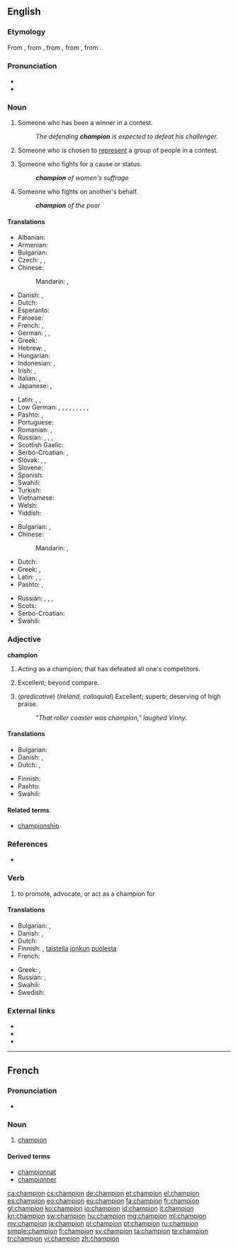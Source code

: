{{also|Champion}}
==English==

{{wikipedia}}

===Etymology===
From {{etyl|enm|en}}, from {{etyl|fro|en}}, from {{etyl|ML.|en}} {{term|lang=la|campio||a champion, combatant in a duel}}, from {{term|lang=la|campus||a battle, duel}}, from {{etyl|la|en}} {{term|lang=la|campus||a field, a plain, a place of action}}.

===Pronunciation===
* {{audio|en-us-champion.ogg|Audio (US)}}
* {{audio|En-uk-champion.ogg|Audio (UK)}}

===Noun===
{{en-noun}}

# Someone who has been a winner in a contest.
#: ''The defending '''champion''' is expected to defeat his challenger.''
# {{rfex-sense}} Someone who is chosen to [[represent]] a group of people in a contest.
# Someone who fights for a cause or status.
#: '''''champion''' of women's suffrage''
# Someone who fights on another's behalf.
#: '''''champion''' of the poor''
{{attention|en|edited from mobile, please check for errors introduced inadvertently}}
====Translations====
{{trans-top|someone who has been winner in a contest}}
* Albanian: {{t|sq|kampion|m}}
* Armenian: {{t|hy|չեմպիոն|tr=čempion}}
* Bulgarian: {{t|bg|шампио́н|m}}
* Czech: {{t+|cs|mistr|m}}, {{t|cs|přeborník|m}}, {{t|cs|šampión|m}}
* Chinese:
*: Mandarin: {{t+|cmn|冠軍|sc=Hani}}, {{t+|cmn|冠军|tr=guànjūn|sc=Hani}}
* Danish: {{t|da|mester}}, {{t|da|champion}}
* Dutch: {{t+|nl|kampioen|m}}
* Esperanto: {{t|eo|ĉampiono}}
* Faroese: {{t|fo|meistari|m}}
* French: {{t+|fr|champion|m}}, {{t+|fr|championne|f}}
* German: {{t+|de|Sieger|m}}, {{t+|de|Gewinner|m}}, {{t+|de|Meister|m}}
* Greek: {{t+|el|πρωταθλητής|m|tr=protathlitís|sc=Grek}}
* Hebrew: {{t+|he|אלוף|m|tr=aluf}}, {{t|he|אלופה|f|tr=alufa}}
* Hungarian: {{t+|hu|bajnok}}
* Indonesian: {{t+|id|pemenang}}, {{t+|id|juara}}
* Irish: {{t|ga|curadh}}, {{t|ga|seaimpín|m}}
* Italian: {{t+|it|campione|m}}, {{t+|it|campionessa|f}}
* Japanese: {{t|ja|チャンピオン|tr=chanpion}}, {{t+|ja|優勝者|tr=ゆうしょうしゃ, yūshōsha}}
{{trans-mid}}
* Latin: {{t|la|adversarius}}, {{t|la|adversarius|m}}, {{t|la|adversaria|f}}
* Low German: {{t|nds|Meester|m}}, {{t|nds|Mester|m}}, {{t|nds|Meister|m}}, {{t|nds|Meesterin|f}}, {{t|nds|Meestersch|f}}, {{t|nds|Meestersche|f}}, {{t|nds|Winner|m}}, {{t|nds|Winnerin|f}}, {{t|nds|Winnersch|f}}, {{t|nds|Winnersche|f}}
* Pashto: {{t+|ps|اتل|m|tr=atël}}, {{t|ps|اتله|f|tr=atëla}}
* Portuguese: {{t+|pt|campeão|m}}
* Romanian: {{t+|ro|campion|m}}, {{t+|ro|campioană|f}}
* Russian: {{t+|ru|чемпио́н|m}}, {{t+|ru|чемпио́нка|f}}, {{t+|ru|победи́тель|m|sc=Cyrl}}, {{t+|ru|победи́тельница|f|sc=Cyrl}}
* Scottish Gaelic: {{t|gd|gaisgeach|m}}
* Serbo-Croatian: {{t|sh|prvak|m}}, {{t|sh|pobednik|m}}
* Slovak: {{t|sk|šampión|m}}, {{t|sk|majster|m}}, {{t|sk|preborník|m}}
* Slovene: {{t+|sl|prvak|m}}
* Spanish: {{t+|es|campeón|m}}
* Swahili: {{t+|sw|bingwa}}
* Turkish: {{t+|tr|şampiyon}}
* Vietnamese: {{t+|vi|quán quân}}
* Welsh: {{t|cy|hyrwyddwr}}
* Yiddish: {{t|yi|מײַסטער|m|tr=mayster |sc=Hebr}}
{{trans-bottom}}

{{trans-top|defender of a cause}}
* Bulgarian: {{t+|bg|защитник|m}}, {{t+|bg|поборник|m}}
* Chinese:
*: Mandarin: {{t+|cmn|擁護者|sc=Hani}}, {{t+|cmn|拥护者|tr=yōnghùzhě|sc=Hani}}
* Dutch: {{t|nl|voorvechter|m}}
* Greek: {{t+|el|υπέρμαχος|m|tr=ypérmachos|sc=Grek}}, {{t+|el|υπερασπιστής|m|tr=yperaspistís|sc=Grek}}
* Latin: {{t|la|propugnator|m}}, {{t|la|propugnatrix|f}}, {{t|la|praeses|m}}
* Pashto: {{t+|ps|اتل|m|tr=atël}}, {{t|ps|اتله|f|tr=atëla}}
{{trans-mid}}
* Russian: {{t+|ru|побо́рник|m|sc=Cyrl}}, {{t+|ru|побо́рница|f|sc=Cyrl}}, {{t+|ru|защи́тник|m|sc=Cyrl}}, {{t+|ru|защи́тница|f|sc=Cyrl}}
* Scots: {{t|sco|fechter}}
* Serbo-Croatian: {{t|sh|pobornik|m}}
* Swahili: {{t+|sw|bingwa}}
{{trans-bottom}}

===Adjective===
'''champion'''

# {{context|attributive|lang=en}} Acting as a champion; that has defeated all one's competitors.
# {{context|attributive|lang=en}} Excellent; beyond compare.
# (''predicative'') (''Ireland, colloquial'') Excellent; superb; deserving of high praise.
#: ''"That roller coaster was champion," laughed Vinny.''

====Translations====
{{trans-top|something very positive}}
* Bulgarian: {{t+|bg|отличен}}
* Danish: {{t|da|mesterlig}}, {{t|da|førsteklasses}}
* Dutch: {{t|nl|meesterlijk}}, {{t+|nl|eerste klasse}}
{{trans-mid}}
* Finnish: {{t+|fi|mestari}}
* Pashto: {{t+|ps|اتل|tr=atël}}
* Swahili: {{t+|sw|bingwa}}
{{trans-bottom}}

====Related terms====
* [[championship]]

===References===
* {{R:OED2}}

===Verb===
{{en-verb}}

# {{context|usually|of a cause|lang=en}} to promote, advocate, or act as a champion for

====Translations====
{{trans-top|to advocate}}
* Bulgarian: {{t|bg|защитавам}}, {{t+|bg|подкрепям}}
* Danish: {{t|da|forsvare}}, {{t|da|forfægte}}
* Dutch: {{t|nl|voorvechten}}
* Finnish: {{t|fi|puolustaa}}, [[taistella]] [[joku|jonkun]] [[puolesta]]
* French: {{t|fr|championner}}
{{trans-mid}}
* Greek: {{t+|el|προασπίζω|tr=proaspízo|sc=Grek}}, {{t+|el|υπερασπίζομαι|tr=yperaspízomai|sc=Grek}}
* Russian: {{t+|ru|защища́ть|impf|sc=Cyrl}}, {{t+|ru|отста́ивать|impf|sc=Cyrl}}
* Swahili: {{t+|sw|bingwa}}
* Swedish: {{t|sv|kämpa för}}
{{trans-bottom}}

===External links===
* {{R:Webster 1913}}
* {{R:Century 1911}}
* {{R:OneLook}}

----

==French==

===Pronunciation===
* {{audio|Fr-champion.ogg|Audio}}

===Noun===
{{fr-noun|m}}

# [[champion#French|champion]]

====Derived terms====
* [[championnat]]
* [[championner]]

[[ca:champion]]
[[cs:champion]]
[[de:champion]]
[[et:champion]]
[[el:champion]]
[[es:champion]]
[[eo:champion]]
[[eu:champion]]
[[fa:champion]]
[[fr:champion]]
[[gl:champion]]
[[ko:champion]]
[[io:champion]]
[[id:champion]]
[[it:champion]]
[[kn:champion]]
[[sw:champion]]
[[hu:champion]]
[[mg:champion]]
[[ml:champion]]
[[my:champion]]
[[ja:champion]]
[[pl:champion]]
[[pt:champion]]
[[ru:champion]]
[[simple:champion]]
[[fi:champion]]
[[sv:champion]]
[[ta:champion]]
[[te:champion]]
[[tr:champion]]
[[vi:champion]]
[[zh:champion]]